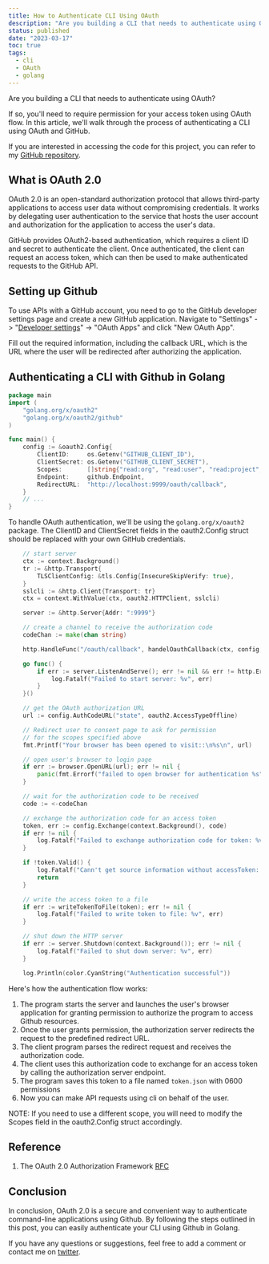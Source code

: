 ```yaml
---
title: How to Authenticate CLI Using OAuth
description: "Are you building a CLI that needs to authenticate using OAuth? If so, you'll need to require permission for your access token using OAuth flow. In this article, we'll walk through the process of authenticating a CLI using OAuth and GitHub." 
status: published
date: "2023-03-17"
toc: true
tags:
  - cli
  - OAuth
  - golang
---
```


Are you building a CLI that needs to authenticate using OAuth? 

If so, you'll need to require permission for your access token using OAuth flow. 
In this article, we'll walk through the process of authenticating a CLI using OAuth and GitHub.

If you are interested in accessing the code for this project, you can refer to my [GitHub repository](https://github.com/pyadav/how-to-authenticate-cli-using-oauth).

## What is OAuth 2.0
OAuth 2.0 is an open-standard authorization protocol that allows third-party applications to access user data without compromising credentials. 
It works by delegating user authentication to the service that hosts the user account and authorization for the application to access the user's data.

GitHub provides OAuth2-based authentication, which requires a client ID and secret to authenticate the client. Once authenticated, the client can request 
an access token, which can then be used to make authenticated requests to the GitHub API.

## Setting up Github

To use APIs with a GitHub account, you need to go to the GitHub developer settings page and create a new GitHub application. 
Navigate to "Settings" -> "[Developer settings](https://github.com/settings/apps)" -> "OAuth Apps" and click "New OAuth App". 

Fill out the required information, including the callback URL, which is the URL where the user will be redirected after authorizing the application.

## Authenticating a CLI with Github in Golang
```go
package main
import (
    "golang.org/x/oauth2"
    "golang.org/x/oauth2/github"
)

func main() {
	config := &oauth2.Config{
		ClientID:     os.Getenv("GITHUB_CLIENT_ID"),
		ClientSecret: os.Getenv("GITHUB_CLIENT_SECRET"),
		Scopes:       []string{"read:org", "read:user", "read:project", "public_repo", "gist"},
		Endpoint:     github.Endpoint,
		RedirectURL:  "http://localhost:9999/oauth/callback",
	}
	// ...
}
```
To handle OAuth authentication, we'll be using the `golang.org/x/oauth2` package. The ClientID and ClientSecret fields 
in the oauth2.Config struct should be replaced with your own GitHub credentials.


```go
	// start server
	ctx := context.Background()
	tr := &http.Transport{
		TLSClientConfig: &tls.Config{InsecureSkipVerify: true},
	}
	sslcli := &http.Client{Transport: tr}
	ctx = context.WithValue(ctx, oauth2.HTTPClient, sslcli)

	server := &http.Server{Addr: ":9999"}

	// create a channel to receive the authorization code
	codeChan := make(chan string)

	http.HandleFunc("/oauth/callback", handelOauthCallback(ctx, config, codeChan))

	go func() {
		if err := server.ListenAndServe(); err != nil && err != http.ErrServerClosed {
			log.Fatalf("Failed to start server: %v", err)
		}
	}()

	// get the OAuth authorization URL
	url := config.AuthCodeURL("state", oauth2.AccessTypeOffline)

	// Redirect user to consent page to ask for permission
	// for the scopes specified above
	fmt.Printf("Your browser has been opened to visit::\n%s\n", url)

	// open user's browser to login page
	if err := browser.OpenURL(url); err != nil {
		panic(fmt.Errorf("failed to open browser for authentication %s", err.Error()))
	}

	// wait for the authorization code to be received
	code := <-codeChan

	// exchange the authorization code for an access token
	token, err := config.Exchange(context.Background(), code)
	if err != nil {
		log.Fatalf("Failed to exchange authorization code for token: %v", err)
	}

	if !token.Valid() {
		log.Fatalf("Cann't get source information without accessToken: %v", err)
		return
	}

	// write the access token to a file
	if err := writeTokenToFile(token); err != nil {
		log.Fatalf("Failed to write token to file: %v", err)
	}

	// shut down the HTTP server
	if err := server.Shutdown(context.Background()); err != nil {
		log.Fatalf("Failed to shut down server: %v", err)
	}

	log.Println(color.CyanString("Authentication successful"))
```

 
Here's how the authentication flow works:
1. The program starts the server and launches the user's browser application for granting permission to authorize the program to access Github resources.
2. Once the user grants permission, the authorization server redirects the request to the predefined redirect URL.
3. The client program parses the redirect request and receives the authorization code.
4. The client uses this authorization code to exchange for an access token by calling the authorization server endpoint.
5. The program saves this token to a file named `token.json` with 0600 permissions
6. Now you can make API requests using cli on behalf of the user.

NOTE: If you need to use a different scope, you will need to modify the Scopes field in the oauth2.Config struct accordingly.

## Reference
1. The OAuth 2.0 Authorization Framework [RFC](https://www.rfc-editor.org/rfc/rfc6749#section-1.3.1)

## Conclusion

In conclusion, OAuth 2.0 is a secure and convenient way to authenticate command-line applications using Github. 
By following the steps outlined in this post, you can easily authenticate your CLI using Github in Golang.

If you have any questions or suggestions, feel free to add a comment or contact me on [twitter](https://twitter.com/osfreak).
